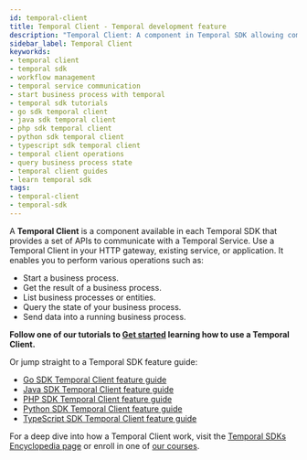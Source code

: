 ```yaml
---
id: temporal-client
title: Temporal Client - Temporal development feature
description: "Temporal Client: A component in Temporal SDK allowing communication with Temporal Service, enabling process start, result retrieval, listing, querying, and data sending. Learn how to use it through tutorials and feature guides for various SDKs."
sidebar_label: Temporal Client
keyworkds:
- temporal client
- temporal sdk
- workflow management
- temporal service communication
- start business process with temporal
- temporal sdk tutorials
- go sdk temporal client
- java sdk temporal client
- php sdk temporal client
- python sdk temporal client
- typescript sdk temporal client
- temporal client operations
- query business process state
- temporal client guides
- learn temporal sdk
tags:
- temporal-client
- temporal-sdk
---
```


A **Temporal Client** is a component available in each Temporal SDK that provides a set of APIs to communicate with a Temporal Service.
Use a Temporal Client in your HTTP gateway, existing service, or application.
It enables you to perform various operations such as:

- Start a business process.
- Get the result of a business process.
- List business processes or entities.
- Query the state of your business process.
- Send data into a running business process.

**Follow one of our tutorials to [Get started](https://learn.temporal.io/getting_started/) learning how to use a Temporal Client.**

Or jump straight to a Temporal SDK feature guide:

- [Go SDK Temporal Client feature guide](/develop/go/temporal-client)
- [Java SDK Temporal Client feature guide](/develop/java/temporal-client)
- [PHP SDK Temporal Client feature guide](/dev-guide/php/foundations#connect-to-a-dev-cluster)
- [Python SDK Temporal Client feature guide](/dev-guide/python/foundations#connect-to-a-dev-cluster)
- [TypeScript SDK Temporal Client feature guide](/dev-guide/typescript/foundations#connect-to-a-dev-cluster)

For a deep dive into how a Temporal Client work, visit the [Temporal SDKs Encyclopedia page](/encyclopedia/temporal-sdks#temporal-client) or enroll in one of [our courses](https://learn.temporal.io/courses/).
